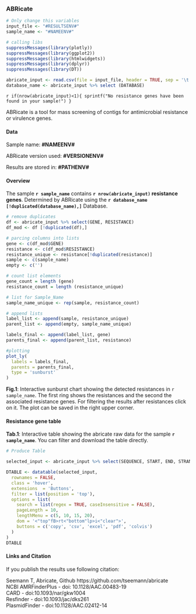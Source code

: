 <!-- Report template, please replace {TOOL}  -->

### ABRicate

```r
# Only change this variables
input_file <- "#RESULTSENV#"
sample_name <- "#NAMEENV#"

# calling libs
suppressMessages(library(plotly))
suppressMessages(library(ggplot2))
suppressMessages(library(htmlwidgets))
suppressMessages(library(dplyr))
suppressMessages(library(DT))

abricate_input <- read.csv(file = input_file, header = TRUE, sep = '\t', check.names=FALSE)
database_name <- abricate_input %>% select (DATABASE)
```


`r if(nrow(abricate_input)<1){ sprintf("No resistance genes have been found in your sample!") }`


ABRicate is a tool for mass screening of contigs for antimicrobial resistance or virulence genes.  

#### Data

Sample name: **#NAMEENV#**  

ABRicate version used: **#VERSIONENV#**   

Results are stored in: **#PATHENV#**   

#### Overview

The sample **`r sample_name`** contains **`r nrow(abricate_input)` resistance genes**. Determined by ABRicate using the **`r database_name [!duplicated(database_name),]`** Database. 


```r

# remove duplicates
df <- abricate_input %>% select(GENE, RESISTANCE)
df_mod <- df [!duplicated(df),]

# parcing columns into lists
gene <- c(df_mod$GENE)
resistance <- c(df_mod$RESISTANCE)
resistance_unique <- resistance[!duplicated(resistance)]
sample <- c(sample_name)
empty <- c('')

# count list elements
gene_count = length (gene)
resistance_count = length (resistance_unique)

# list for Sample_Name
sample_name_unique <- rep(sample, resistance_count)

# append lists
label_list <- append(sample, resistance_unique)
parent_list <- append(empty, sample_name_unique)

labels_final <- append(label_list, gene)
parents_final <- append(parent_list, resistance)

#plotting
plot_ly(
  labels = labels_final,
  parents = parents_final,
  type = 'sunburst'
)
```
**Fig.1**: Interactive sunburst chart showing the detected resistances in `r sample_name`. The first ring shows the resistances and the second the associated resistance genes.
For filtering the results after resistances click on it. The plot can be saved in the right upper corner.

#### Resistance gene table
**Tab.1**: Interactive table showing the abricate raw data for the sample **`r sample_name`**. You can filter and download the table directly.
```r
# Produce Table

selected_input <- abricate_input %>% select(SEQUENCE, START, END, STRAND, GENE, ACCESSION, PRODUCT, RESISTANCE)

DTABLE <- datatable(selected_input, 
  rownames = FALSE, 
  class = 'hover', 
  extensions  = 'Buttons', 
  filter = list(position = 'top'),
  options = list(
    search = list(regex = TRUE, caseInsensitive = FALSE),
    pageLength = 10,
    lengthMenu = c(5, 10, 15, 20),
    dom = '<"top"fB>rt<"bottom"lp>i<"clear">', 
    buttons = c('copy', 'csv', 'excel', 'pdf', 'colvis')
  )
)
DTABLE 
```

#### Links and Citation
If you publish the results use following citation:

Seemann T, Abricate, Github https://github.com/tseemann/abricate  
NCBI AMRFinderPlus - doi: 10.1128/AAC.00483-19  
CARD - doi:10.1093/nar/gkw1004  
Resfinder - doi:10.1093/jac/dks261  
PlasmidFinder - doi:10.1128/AAC.02412-14  
